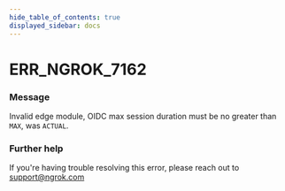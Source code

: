 ```yaml
---
hide_table_of_contents: true
displayed_sidebar: docs
---
```



# ERR_NGROK_7162

### Message

Invalid edge module, OIDC max session duration must be no greater than `MAX`, was `ACTUAL`.

<ErrorDetails error="err_ngrok_7162" />

### Further help

If you're having trouble resolving this error, please reach out to [support@ngrok.com](mailto:support@ngrok.com?subject=Help%20with%20ERR_NGROK_7162)

